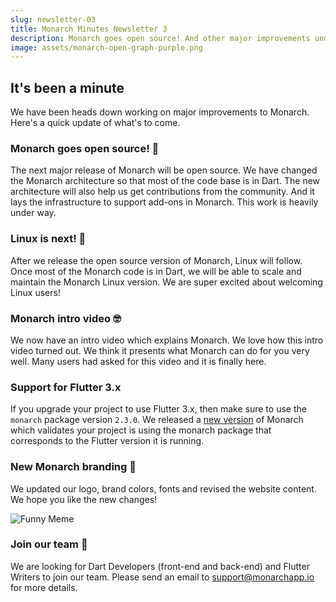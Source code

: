 ```yaml
---
slug: newsletter-03
title: Monarch Minutes Newsletter 3
description: Monarch goes open source! And other major improvements under way.
image: assets/monarch-open-graph-purple.png
---
```



## It's been a minute
We have been heads down working on major improvements to Monarch. Here's a 
quick update of what's to come.

### Monarch goes open source! 🤯   
The next major release of Monarch will be open source. We have changed the 
Monarch architecture so that most of the code base is in Dart. The new 
architecture will also help us get contributions from the community. And 
it lays the infrastructure to support add-ons in Monarch. This work is 
heavily under way.

### Linux is next! 🚀
After we release the open source version of Monarch, Linux will follow. 
Once most of the Monarch code is in Dart, we will be able to scale and 
maintain the Monarch Linux version. We are super excited about welcoming 
Linux users!

### Monarch intro video 🤓
We now have an intro video which explains Monarch. We love how this intro 
video turned out. We think it presents what Monarch can do for you very well. 
Many users had asked for this video and it is finally here.

<ExplainerVideo/>

### Support for Flutter 3.x
If you upgrade your project to use Flutter 3.x, then make sure to use 
the `monarch` package version `2.3.0`. We released a 
[new version](https://monarchapp.io/blog/version-1.7.8) of Monarch which 
validates your project is using the monarch package that corresponds to 
the Flutter version it is running.

### New Monarch branding 💟
We updated our logo, brand colors, fonts and revised the website content.
We hope you like the new changes!

<img alt="Funny Meme" src={brand_showcase} />

### Join our team 👫
We are looking for Dart Developers (front-end and back-end) and Flutter 
Writers to join our team. Please send an email to support@monarchapp.io for more details.
